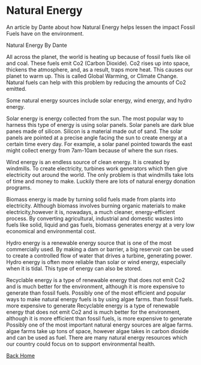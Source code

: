 # Natural Energy

An article by Dante about how Natural Energy helps lessen the impact Fossil Fuels have on the environment.

Natural Energy
By Dante

All across the planet, the world is heating up because of fossil fuels like oil and coal. These fuels emit Co2 (Carbon Dioxide). Co2 rises up into space, thickens the atmosphere, and, as a result, traps more heat. This causes our planet to warm up. This is called Global Warming, or Climate Change. Natural fuels can help with this problem by reducing the amounts of Co2 emitted.

Some natural energy sources include solar energy, wind energy, and hydro energy.

Solar energy is energy collected from the sun. The most popular way to harness this type of energy is using solar panels. Solar panels are dark blue panes made of silicon. Silicon is a material made out of sand. The solar panels are pointed at a precise angle facing the sun to create energy at a certain time every day. For example, a solar panel pointed towards the east might collect energy from 7am-10am because of where the sun rises.

Wind energy is an endless source of clean energy. It is created by windmills. To create electricity, turbines work generators which then give electricity out around the world. The only problem is that windmills take lots of time and money to make. Luckily there are lots of natural energy donation programs.

Biomass energy is made by turning solid fuels made from plants into electricity. Although biomass involves burning organic materials to make electricity,however it is, nowadays, a much cleaner, energy-efficient process. By converting agricultural, industrial and domestic wastes into fuels like solid, liquid and gas fuels, biomass generates energy at a very low economical and environmental cost.

Hydro energy is a renewable energy source that is one of the most commercially used. By making a dam or barrier, a big reservoir can be used to create a controlled flow of water that drives a turbine, generating power. Hydro energy is often more reliable than solar or wind energy, especially when it is tidal. This type of energy can also be stored.

Recyclable energy is a type of renewable energy that does not emit Co2 and is much better for the environment, although it is more expensive to generate than fossil fuels. Possibly one of the most efficient and popular ways to make natural energy fuels is by using algae farms. than fossil fuels. more expensive to generate
Recyclable energy is a type of renewable energy that does not emit Co2 and is much better for the environment, although it is more efficient than fossil fuels, is more expensive to generate
Possibly one of the most important natural energy sources are algae farms. algae farms take up tons of space, however algae takes in carbon dioxide and can be used as fuel.
There are many natural energy resources which our country could focus on to support environmental health.

[Back Home](/)
